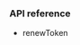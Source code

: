 <PlatformWrapper platform="web">

### API reference
-   <Link target="_blank" to="{{global.API_REF_WEB_ROOT_VOICE_SDK}}/interfaces/iagorartcclient.html#renewtoken">renewToken</Link>
</PlatformWrapper>
